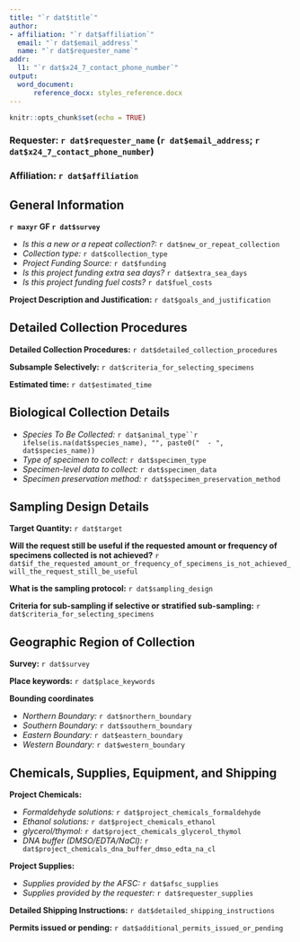 ```yaml
---
title: "`r dat$title`"
author: 
- affiliation: "`r dat$affiliation`"
  email: "`r dat$email_address`"
  name: "`r dat$requester_name`"
addr: 
  l1: "`r dat$x24_7_contact_phone_number`"
output: 
  word_document: 
      reference_docx: styles_reference.docx
---
```


```r
knitr::opts_chunk$set(echo = TRUE)
```


### **Requester:** `r dat$requester_name` (`r dat$email_address`; `r dat$x24_7_contact_phone_number `)

### **Affiliation:** `r dat$affiliation`

## General Information

**`r maxyr` GF `r dat$survey `**

   - *Is this a new or a repeat collection?:* `r dat$new_or_repeat_collection `
   - *Collection type:* `r dat$collection_type `       
   - *Project Funding Source:* `r dat$funding `
   - *Is this project funding extra sea days?* `r dat$extra_sea_days `
   - *Is this project funding fuel costs?* `r dat$fuel_costs `

**Project Description and Justification:** `r dat$goals_and_justification`

## Detailed Collection Procedures

**Detailed Collection Procedures:** `r dat$detailed_collection_procedures`

**Subsample Selectively:** `r dat$criteria_for_selecting_specimens` 

**Estimated time:** `r dat$estimated_time`

## Biological Collection Details

   - *Species To Be Collected:* `r dat$animal_type``r ifelse(is.na(dat$species_name), "", paste0("  - ", dat$species_name))`
   - *Type of specimen to collect:* `r dat$specimen_type`
   - *Specimen-level data to collect:* `r dat$specimen_data`
   - *Specimen preservation method:* `r dat$specimen_preservation_method`

## Sampling Design Details

**Target Quantity:** `r dat$target `

**Will the request still be useful if the requested amount or frequency of specimens collected is not achieved?** `r dat$if_the_requested_amount_or_frequency_of_specimens_is_not_achieved_will_the_request_still_be_useful `

**What is the sampling protocol:** `r dat$sampling_design`

**Criteria for sub-sampling if selective or stratified sub-sampling:** `r dat$criteria_for_selecting_specimens`

## Geographic Region of Collection

**Survey:** `r dat$survey`

**Place keywords:** `r dat$place_keywords`

**Bounding coordinates**

  - *Northern Boundary:* `r dat$northern_boundary`
  - *Southern Boundary:* `r dat$southern_boundary`
  - *Eastern Boundary:* `r dat$eastern_boundary`
  - *Western Boundary:* `r dat$western_boundary`

## Chemicals, Supplies, Equipment, and Shipping

**Project Chemicals:**  

   - *Formaldehyde solutions:* `r dat$project_chemicals_formaldehyde `
   - *Ethanol solutions:* `r dat$project_chemicals_ethanol `
   - *glycerol/thymol:* `r dat$project_chemicals_glycerol_thymol `
   - *DNA buffer (DMSO/EDTA/NaCl):* `r dat$project_chemicals_dna_buffer_dmso_edta_na_cl `

**Project Supplies:** 

   - *Supplies provided by the AFSC:* `r dat$afsc_supplies `
   - *Supplies provided by the requester:* `r dat$requester_supplies ` 

**Detailed Shipping Instructions:** `r dat$detailed_shipping_instructions `

**Permits issued or pending:** `r dat$additional_permits_issued_or_pending `

